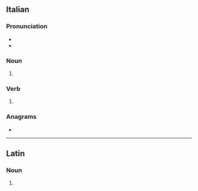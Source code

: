 ==Italian==

===Pronunciation===
* {{it-IPA|du.èlli}}
* {{rhymes|it|ɛlli}}

===Noun===
{{head|it|noun form|g=m}}

# {{plural of|it|duello}}

===Verb===
{{head|it|verb form}}

# {{inflection of|it|duellare||2|s|pres|indc|;|1//2//3|s|pres|subj|;|3|s|impr}}

===Anagrams===
* {{anagrams|it|a=deillu|illude}}

----

==Latin==

===Noun===
{{la-noun-form|duellī}}

# {{inflection of|la|duellum||gen|s}}